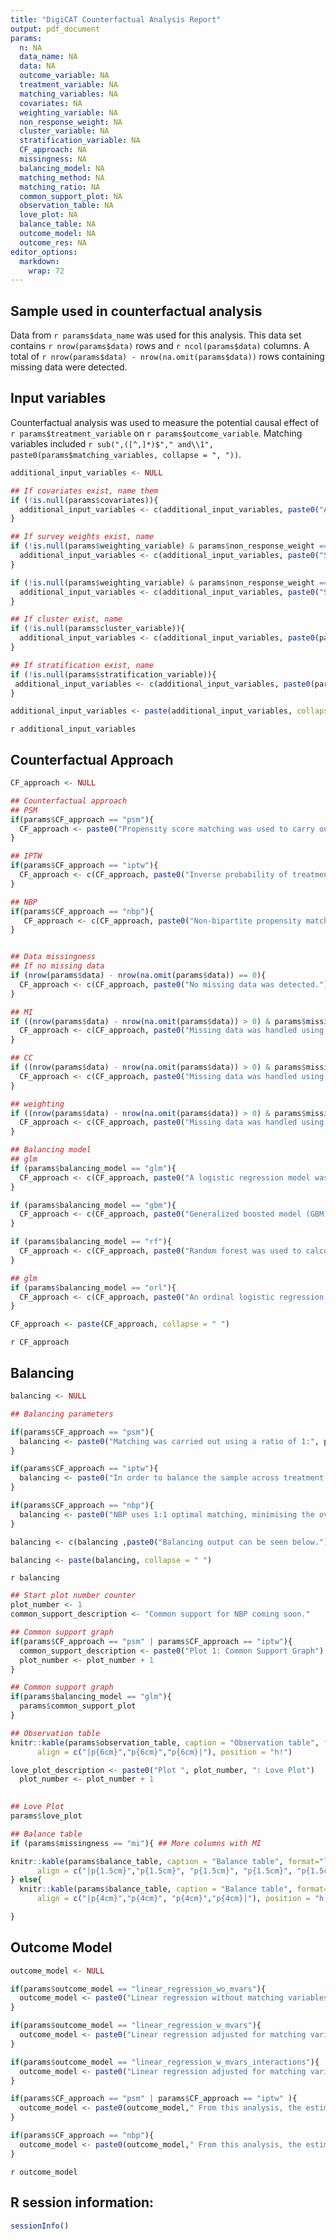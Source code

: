 ```yaml
---
title: "DigiCAT Counterfactual Analysis Report"
output: pdf_document
params:
  n: NA
  data_name: NA
  data: NA
  outcome_variable: NA
  treatment_variable: NA
  matching_variables: NA
  covariates: NA
  weighting_variable: NA
  non_response_weight: NA
  cluster_variable: NA
  stratification_variable: NA
  CF_approach: NA
  missingness: NA
  balancing_model: NA
  matching_method: NA
  matching_ratio: NA
  common_support_plot: NA
  observation_table: NA
  love_plot: NA
  balance_table: NA
  outcome_model: NA
  outcome_res: NA
editor_options: 
  markdown: 
    wrap: 72
---
```


## Sample used in counterfactual analysis

Data from `r params$data_name` was used for this analysis. This data set
contains `r nrow(params$data)` rows and `r ncol(params$data)` columns. A
total of `r nrow(params$data) - nrow(na.omit(params$data))` rows
containing missing data were detected.

## Input variables

Counterfactual analysis was used to measure the potential causal effect
of `r params$treatment_variable` on `r params$outcome_variable`.
Matching variables included
`r sub(",([^,]*)$"," and\\1", paste0(params$matching_variables, collapse = ", "))`.

```r

additional_input_variables <- NULL

## If covariates exist, name them
if (!is.null(params$covariates)){
  additional_input_variables <- c(additional_input_variables, paste0("Additional covariates included ", sub(",([^,]*)$"," and\\1", paste0(params$covariates, collapse = ", "))))
}

## If survey weights exist, name
if (!is.null(params$weighting_variable) & params$non_response_weight == FALSE){
  additional_input_variables <- c(additional_input_variables, paste0("Survey weights were indicated in ", params$weighting_variable, "."))
}

if (!is.null(params$weighting_variable) & params$non_response_weight == TRUE){
  additional_input_variables <- c(additional_input_variables, paste0("Survey weights were indicated in ", params$weighting_variable, ". These weights compensated for non-response."))
}

## If cluster exist, name
if (!is.null(params$cluster_variable)){
  additional_input_variables <- c(additional_input_variables, paste0(params$cluster_variable, " indicated clusters within the sample."))
}

## If stratification exist, name
if (!is.null(params$stratification_variable)){
 additional_input_variables <- c(additional_input_variables, paste0(params$stratification_variable, " was used to stratify the sample."))
}

additional_input_variables <- paste(additional_input_variables, collapse = " ")
```
`r additional_input_variables`

## Counterfactual Approach
```r

CF_approach <- NULL

## Counterfactual approach
## PSM
if(params$CF_approach == "psm"){
  CF_approach <- paste0("Propensity score matching was used to carry out counterfactual analysis.")
}

## IPTW
if(params$CF_approach == "iptw"){
  CF_approach <- c(CF_approach, paste0("Inverse probability of treatment weighting (IPTW) was used to carry out counterfactual analysis."))
}

## NBP
if(params$CF_approach == "nbp"){
   CF_approach <- c(CF_approach, paste0("Non-bipartite propensity matching (NBP) was used to carry out counterfactual analysis."))
}


## Data missingness
## If no missing data
if (nrow(params$data) - nrow(na.omit(params$data)) == 0){
  CF_approach <- c(CF_approach, paste0("No missing data was detected."))
}

## MI
if ((nrow(params$data) - nrow(na.omit(params$data)) > 0) & params$missingness == "mi"){
  CF_approach <- c(CF_approach, paste0("Missing data was handled using multiple imputation (m = 5)."))
}

## CC
if ((nrow(params$data) - nrow(na.omit(params$data)) > 0) & params$missingness == "complete"){
  CF_approach <- c(CF_approach, paste0("Missing data was handled using complete case analysis (CCA)."))
}

## weighting
if ((nrow(params$data) - nrow(na.omit(params$data)) > 0) & params$missingness == "weighting"){
  CF_approach <- c(CF_approach, paste0("Missing data was handled using non-response weighting."))
}

## Balancing model
## glm
if (params$balancing_model == "glm"){
  CF_approach <- c(CF_approach, paste0("A logistic regression model was used to calculate propensity scores in the sample."))
}

if (params$balancing_model == "gbm"){
  CF_approach <- c(CF_approach, paste0("Generalized boosted model (GBM) was used to calculate propensity scores in the sample."))
}

if (params$balancing_model == "rf"){
  CF_approach <- c(CF_approach, paste0("Random forest was used to calculate propensity scores in the sample."))
}

## glm
if (params$balancing_model == "orl"){
  CF_approach <- c(CF_approach, paste0("An ordinal logistic regression was used to calculate propensity scores in the sample."))
}

CF_approach <- paste(CF_approach, collapse = " ")
```
`r CF_approach`

## Balancing
```r
balancing <- NULL

## Balancing parameters

if(params$CF_approach == "psm"){
  balancing <- paste0("Matching was carried out using a ratio of 1:", params$matching_ratio, " and a matching method of '", params$matching_method,"'. ")
}

if(params$CF_approach == "iptw"){
  balancing <- paste0("In order to balance the sample across treatment groups, the propensity scores estimates are transformed to provide weights to be used in the outcome model.")
}

if(params$CF_approach == "nbp"){
  balancing <- paste0("NBP uses 1:1 optimal matching, minimising the overall propensity score differences between matched cases. The algorithm in DigiCAT also disallows matches of pairs that are too dis-similar to help ensure that there is good balance between the groups after matching.")
}

balancing <- c(balancing ,paste0("Balancing output can be seen below."))

balancing <- paste(balancing, collapse = " ")
```

`r balancing`

\newpage

```r

## Start plot number counter
plot_number <- 1
common_support_description <- "Common support for NBP coming soon."

## Common support graph
if(params$CF_approach == "psm" | params$CF_approach == "iptw"){
  common_support_description <- paste0("Plot 1: Common Support Graph")
  plot_number <- plot_number + 1
}

```

\begin{gather*}
`r common_support_description`
\end{gather*} 


```r

## Common support graph
if(params$balancing_model == "glm"){
  params$common_support_plot
}

```

\newpage

```r

## Observation table
knitr::kable(params$observation_table, caption = "Observation table", format="latex", 
      align = c("|p{6cm}","p{6cm}","p{6cm}|"), position = "h!")
```

\newpage

```r

love_plot_description <- paste0("Plot ", plot_number, ": Love Plot")
  plot_number <- plot_number + 1
  

```

\begin{gather*}
`r love_plot_description`
\end{gather*} 

```r

## Love Plot
params$love_plot

```

\newpage

```r

## Balance table
if (params$missingness == "mi"){ ## More columns with MI

knitr::kable(params$balance_table, caption = "Balance table", format="latex", 
      align = c("|p{1.5cm}","p{1.5cm}", "p{1.5cm}", "p{1.5cm}", "p{1.5cm}", "p{1.5cm}","p{1.5cm}|"), position = "h!")
} else{
  knitr::kable(params$balance_table, caption = "Balance table", format="latex", 
      align = c("|p{4cm}","p{4cm}", "p{4cm}","p{4cm}|"), position = "h!")

}

```

\newpage

## Outcome Model
```r
outcome_model <- NULL

if(params$outcome_model == "linear_regression_wo_mvars"){
  outcome_model <- paste0("Linear regression without matching variables as covariates was used as the outcome model in this analysis.")
}

if(params$outcome_model == "linear_regression_w_mvars"){
  outcome_model <- paste0("Linear regression adjusted for matching variables as covariates was used as the outcome model in this analysis.")
}

if(params$outcome_model == "linear_regression_w_mvars_interactions"){
  outcome_model <- paste0("Linear regression adjusted for matching variables as covariates and their interactions with the treatment variable was used as the outcome model of this analysis.")
}

if(params$CF_approach == "psm" | params$CF_approach == "iptw" ){
  outcome_model <- paste0(outcome_model," From this analysis, the estimated effect of ", params$treatment_variable, " on ", params$outcome_variable, " is ", round(params$outcome_res[1,1], 4), "(p-value = ", round(params$outcome_res[1,3], 4), ", standard error = ", round(params$outcome_res[1,2], 4), ", 95% confidence interval:", round(params$outcome_res[1,4], 4), " to ", round(params$outcome_res[1,5], 4),  ")" )
}

if(params$CF_approach == "nbp"){
  outcome_model <- paste0(outcome_model," From this analysis, the estimated effect of ", params$treatment_variable, " on ", params$outcome_variable, " is ", round(params$outcome_res[2,1], 4), " (p-value = ", round(params$outcome_res[2,4], 4), ", standard error = ", round(params$outcome_res[2,2], 4), ").")
}

```

`r outcome_model`

\newpage

## R session information:

```r
sessionInfo()
```
